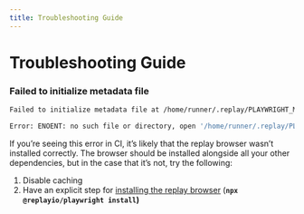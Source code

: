 ```yaml
---
title: Troubleshooting Guide
---
```

# Troubleshooting Guide

### Failed to initialize metadata file

```bash
Failed to initialize metadata file at /home/runner/.replay/PLAYWRIGHT_METADATA_0

Error: ENOENT: no such file or directory, open '/home/runner/.replay/PLAYWRIGHT_METADATA_0'
```

If you’re seeing this error in CI, it’s likely that the replay browser wasn’t installed correctly. The browser should be installed alongside all your other dependencies, but in the case that it’s not, try the following:

1. Disable caching
2. Have an explicit step for [installing the replay browser](/test-suites/playwright/recording-with-git-hub-actions) (**`npx @replayio/playwright install`)**